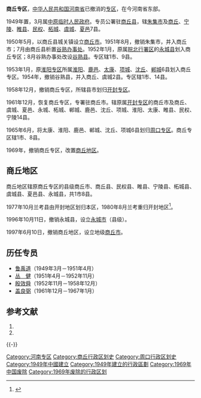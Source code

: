 '''商丘专区'''，[[中华人民共和国|中华人民共和国]][[河南省|河南省]]已撤消的[[专区|专区]]，在今河南省东部。

1949年置，3月属[[中原临时人民政府|中原临时人民政府]]。专员公署驻[[商丘縣|商丘县]]，辖[[朱集市|朱集市]]及[[商丘縣|商丘]]、[[宁陵县|宁陵]]、[[睢县|睢县]]、[[民权县|民权]]、[[柘城县|柘城]]、[[虞城县|虞城]]、[[夏邑县|夏邑]]7县。

1950年5月，以商丘县城关镇设立[[商丘市_(县级市)|商丘市]]。1951年8月，撤销朱集市，并入商丘市；7月由商丘县析置[[谷熟办事处|谷熟办事处]]。1952年1月，原属[[皖北行署区|皖北行署区]]的[[永城县|永城县]]划入商丘专区；8月谷熟办事处改设[[谷熟县|谷熟县]]。专区辖1市、9县。

1953年1月，原[[淮阳专区|淮阳专区]]所属[[淮阳县|淮阳]]、[[鹿邑县|鹿邑]]、[[太康县|太康]]、[[项城市|项城]]、[[沈丘县|沈丘]]、[[郸城县|郸城]]6县划入商丘专区。1954年，撤销谷熟县，并入商丘、虞城2县。专区辖1市、14县。

1958年12月，撤销商丘专区，所辖县市划归[[开封专区|开封专区]]。

1961年12月，恢复商丘专区，专署驻商丘市。辖原属[[开封专区|开封专区]]的商丘市及商丘、虞城、夏邑、永城、柘城、郸城、鹿邑、沈丘、项城、淮阳、太康、睢县、民权、宁陵14县。

1965年6月，将太康、淮阳、鹿邑、郸城、沈丘、项城6县划归[[周口专区|周口专区]]。商丘专区辖1市、8县。

1969年，撤销商丘专区，改置[[商丘地区|商丘地区]]。

== 商丘地区 ==
商丘地区辖原商丘专区的县级商丘市、商丘县、民权县、睢县、宁陵县、柘城县、虞城县、夏邑县、永城县，共1市8县。

1977年10月兰考县由开封地区划归本区，1980年8月兰考重归开封地区<ref>{{cite web |title=商丘市情及概况 历史沿革 |url=http://www.ha.xinhuanet.com/zrzh/shangqiu/lsyg.htm |accessdate=2022-03-08 |archive-date=2020-08-09 |archive-url=https://web.archive.org/web/20200809033213/http://www.ha.xinhuanet.com/zrzh/shangqiu/lsyg.htm |dead-url=no }}</ref>。

1996年10月11日，撤销永城县，设立[[永城市|永城市]]（县级）。

1997年6月10日，撤销商丘地区，设立地级[[商丘市|商丘市]]。

== 历任专员 ==
*[[鲁禹道|鲁禹道]]（1949年3月－1951年4月）
*[[丛健|丛　健]]（1951年4月－1952年11月）
*[[殷效舜|殷效舜]]（1952年11月－1958年12月）
*[[盖良弼|盖良弼]]（1961年12月－1967年1月）

== 参考文献 ==
{{Wikisource|国务院关于同意河南省撤销商丘地区设立地级商丘市的批复}}
# {{Cite book | author = 戴均良等 | title = 《中国古今地名大词典》 | location = 上海 | publisher = 上海辞书出版社 | date = 2005 | language = zh-hans }}
# {{Cite book | author = 史为乐 | title = 《中华人民共和国政区沿革（1949-2002）》 | location = 北京 | publisher = 人民出版社 | date = 2006 | language = zh-hans }}
{{reflist}}
{{-}}
{{河南省历史二级政区|nocat}}
[[Category:河南专区|Category:河南专区]]
[[Category:商丘行政区划史|Category:商丘行政区划史]]
[[Category:周口行政区划史|Category:周口行政区划史]]
[[Category:1949年中國建立|Category:1949年中國建立]]
[[Category:1949年建立的行政區劃|Category:1949年建立的行政區劃]]
[[Category:1969年中国废除|Category:1969年中国废除]]
[[Category:1969年废除的行政区划|Category:1969年废除的行政区划]]